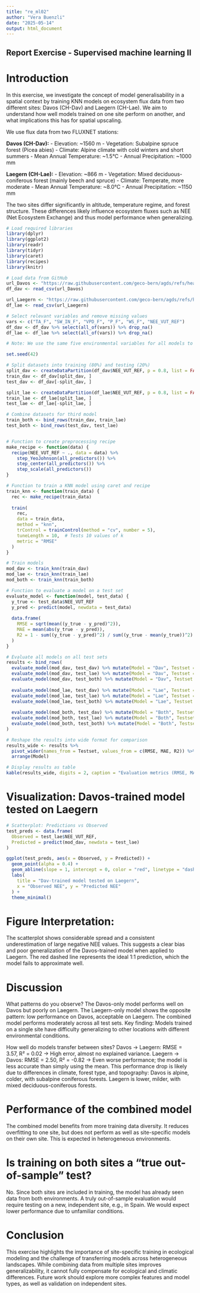 ---
title: "re_ml02"
author: "Vera Buenzli"
date: "2025-05-14"
output: html_document
---
## Report Exercise - Supervised machine learning II
# Introduction
In this exercise, we investigate the concept of model generalisability in a spatial context by training KNN models on ecosystem flux data from two different sites: Davos (CH-Dav) and Laegern (CH-Lae). We aim to understand how well models trained on one site perform on another, and what implications this has for spatial upscaling.

We use flux data from two FLUXNET stations:

**Davos (CH-Dav):**
- Elevation: ~1560 m
- Vegetation: Subalpine spruce forest (Picea abies)
- Climate: Alpine climate with cold winters and short summers
- Mean Annual Temperature: ~1.5°C
- Annual Precipitation: ~1000 mm

**Laegern (CH-Lae):**
- Elevation: ~866 m
- Vegetation: Mixed deciduous-coniferous forest (mainly beech and spruce)
- Climate: Temperate, more moderate
- Mean Annual Temperature: ~8.0°C
- Annual Precipitation: ~1150 mm

The two sites differ significantly in altitude, temperature regime, and forest structure. These differences likely influence ecosystem fluxes such as NEE (Net Ecosystem Exchange) and thus model performance when generalizing.

```{r}
# Load required libraries
library(dplyr)
library(ggplot2)
library(readr)
library(tidyr)
library(caret)
library(recipes)
library(knitr)

# Load data from GitHub
url_Davos <- "https://raw.githubusercontent.com/geco-bern/agds/refs/heads/main/data/FLX_CH-Dav_FLUXNET2015_FULLSET_DD_1997-2014_1-3.csv"
df_dav <- read_csv(url_Davos)

url_Laegern <- "https://raw.githubusercontent.com/geco-bern/agds/refs/heads/main/data/FLX_CH-Lae_FLUXNET2015_FULLSET_DD_2004-2014_1-4.csv"
df_lae <- read_csv(url_Laegern)

# Select relevant variables and remove missing values
vars <- c("TA_F", "SW_IN_F", "VPD_F", "P_F", "WS_F", "NEE_VUT_REF")
df_dav <- df_dav %>% select(all_of(vars)) %>% drop_na()
df_lae <- df_lae %>% select(all_of(vars)) %>% drop_na()

# Note: We use the same five environmental variables for all models to ensure comparability.

set.seed(42)

# Split datasets into training (80%) and testing (20%)
split_dav <- createDataPartition(df_dav$NEE_VUT_REF, p = 0.8, list = FALSE)
train_dav <- df_dav[split_dav, ]
test_dav <- df_dav[-split_dav, ]

split_lae <- createDataPartition(df_lae$NEE_VUT_REF, p = 0.8, list = FALSE)
train_lae <- df_lae[split_lae, ]
test_lae <- df_lae[-split_lae, ]

# Combine datasets for third model
train_both <- bind_rows(train_dav, train_lae)
test_both <- bind_rows(test_dav, test_lae)


# Function to create preprocessing recipe
make_recipe <- function(data) {
  recipe(NEE_VUT_REF ~ ., data = data) %>%
    step_YeoJohnson(all_predictors()) %>%
    step_center(all_predictors()) %>%
    step_scale(all_predictors())
}

# Function to train a KNN model using caret and recipe
train_knn <- function(train_data) {
  rec <- make_recipe(train_data)
  
  train(
    rec,
    data = train_data,
    method = "knn",
    trControl = trainControl(method = "cv", number = 5),
    tuneLength = 10,  # Tests 10 values of k
    metric = "RMSE"
  )
}

# Train models
mod_dav <- train_knn(train_dav)
mod_lae <- train_knn(train_lae)
mod_both <- train_knn(train_both)

# Function to evaluate a model on a test set
evaluate_model <- function(model, test_data) {
  y_true <- test_data$NEE_VUT_REF
  y_pred <- predict(model, newdata = test_data)
  
  data.frame(
    RMSE = sqrt(mean((y_true - y_pred)^2)),
    MAE = mean(abs(y_true - y_pred)),
    R2 = 1 - sum((y_true - y_pred)^2) / sum((y_true - mean(y_true))^2)
  )
}

# Evaluate all models on all test sets
results <- bind_rows(
  evaluate_model(mod_dav, test_dav) %>% mutate(Model = "Dav", Testset = "Dav"),
  evaluate_model(mod_dav, test_lae) %>% mutate(Model = "Dav", Testset = "Lae"),
  evaluate_model(mod_dav, test_both) %>% mutate(Model = "Dav", Testset = "Both"),
  
  evaluate_model(mod_lae, test_dav) %>% mutate(Model = "Lae", Testset = "Dav"),
  evaluate_model(mod_lae, test_lae) %>% mutate(Model = "Lae", Testset = "Lae"),
  evaluate_model(mod_lae, test_both) %>% mutate(Model = "Lae", Testset = "Both"),
  
  evaluate_model(mod_both, test_dav) %>% mutate(Model = "Both", Testset = "Dav"),
  evaluate_model(mod_both, test_lae) %>% mutate(Model = "Both", Testset = "Lae"),
  evaluate_model(mod_both, test_both) %>% mutate(Model = "Both", Testset = "Both")
)

# Reshape the results into wide format for comparison
results_wide <- results %>%
  pivot_wider(names_from = Testset, values_from = c(RMSE, MAE, R2)) %>%
  arrange(Model)

# Display results as table
kable(results_wide, digits = 2, caption = "Evaluation metrics (RMSE, MAE, R²) of KNN models on different test sets")

```
# Visualization: Davos-trained model tested on Laegern
```{r}
# Scatterplot: Predictions vs Observed
test_preds <- data.frame(
  Observed = test_lae$NEE_VUT_REF,
  Predicted = predict(mod_dav, newdata = test_lae)
)

ggplot(test_preds, aes(x = Observed, y = Predicted)) +
  geom_point(alpha = 0.4) +
  geom_abline(slope = 1, intercept = 0, color = "red", linetype = "dashed") +
  labs(
    title = "Dav-trained model tested on Laegern",
    x = "Observed NEE", y = "Predicted NEE"
  ) +
  theme_minimal()

```
# Figure Interpretation:
The scatterplot shows considerable spread and a consistent underestimation of large negative NEE values. This suggests a clear bias and poor generalization of the Davos-trained model when applied to Laegern. The red dashed line represents the ideal 1:1 prediction, which the model fails to approximate well.

# Discussion
What patterns do you observe?
The Davos-only model performs well on Davos but poorly on Laegern.
The Laegern-only model shows the opposite pattern: low performance on Davos, acceptable on Laegern.
The combined model performs moderately across all test sets.
Key finding: Models trained on a single site have difficulty generalizing to other locations with different environmental conditions.

How well do models transfer between sites?
Davos → Laegern: RMSE = 3.57, R² = 0.02 → High error, almost no explained variance.
Laegern → Davos: RMSE = 2.50, R² = -0.82 → Even worse performance; the model is less accurate than simply using the mean.
This performance drop is likely due to differences in climate, forest type, and topography:
    Davos is alpine, colder, with subalpine coniferous forests.
    Laegern is lower, milder, with mixed deciduous-coniferous forests.

# Performance of the combined model
The combined model benefits from more training data diversity. It reduces overfitting to one site, but does not perform as well as site-specific models on their own site. This is expected in heterogeneous environments.

# Is training on both sites a "true out-of-sample" test?
No. Since both sites are included in training, the model has already seen data from both environments. A truly out-of-sample evaluation would require testing on a new, independent site, e.g., in Spain. We would expect lower performance due to unfamiliar conditions.

# Conclusion
This exercise highlights the importance of site-specific training in ecological modeling and the challenge of transferring models across heterogeneous landscapes. While combining data from multiple sites improves generalizability, it cannot fully compensate for ecological and climatic differences. Future work should explore more complex features and model types, as well as validation on independent sites.